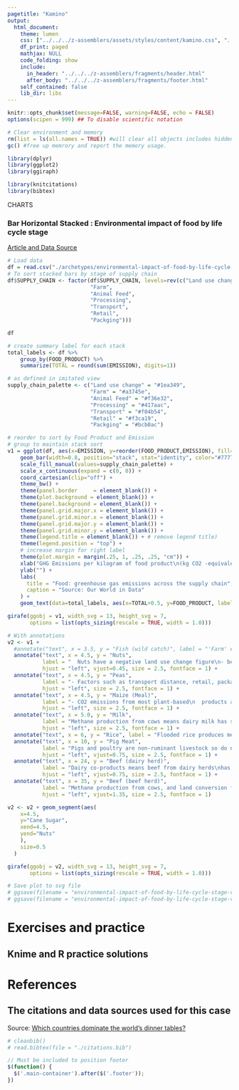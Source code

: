 ```yaml
---
pagetitle: "Kamino"
output: 
  html_document:
    theme: lumen
    css: ["../../../z-assemblers/assets/styles/content/kamino.css", "../../../z-assemblers/assets/icons/line-awesome/css/line-awesome.css"]
    df_print: paged
    mathjax: NULL
    code_folding: show
    include:
      in_header: "../../../z-assemblers/fragments/header.html"
      after_body: "../../../z-assemblers/fragments/footer.html"
    self_contained: false
    lib_dir: libs
---
```


```r

knitr::opts_chunk$set(message=FALSE, warning=FALSE, echo = FALSE)
options(scipen = 999) ## To disable scientific notation

# Clear environment and memory
rm(list = ls(all.names = TRUE)) #will clear all objects includes hidden objects.
gc() #free up memrory and report the memory usage.

library(dplyr)
library(ggplot2)
library(ggiraph)

library(knitcitations)
library(bibtex)

```

<div class="activity">
CHARTS
</div>

### Bar Horizontal Stacked : Environmental impact of food by life cycle stage

<a href="https://ourworldindata.org/food-choice-vs-eating-local">Article and Data Source</a>

```r

# Load data
df = read.csv("./archetypes/environmental-impact-of-food-by-life-cycle-stage.csv", header = TRUE, stringsAsFactors = TRUE)
# To sort stacked bars by stage of supply chain
df$SUPPLY_CHAIN <- factor(df$SUPPLY_CHAIN, levels=rev(c("Land use change", 
                          "Farm", 
                          "Animal Feed", 
                          "Processing", 
                          "Transport", 
                          "Retail",
                          "Packging")))

df

# create summary label for each stack
total_labels <- df %>%
    group_by(FOOD_PRODUCT) %>%
    summarize(TOTAL = round(sum(EMISSION), digits=1))

```



```r

# as defined in imitated view
supply_chain_palette <- c("Land use change" = "#1ea349", 
                          "Farm" = "#a3745e", 
                          "Animal Feed" = "#f36e32", 
                          "Processing" = "#417aac", 
                          "Transport" = "#f04b54", 
                          "Retail" = "#f3ca19",
                          "Packging" = "#bcb0ac")

# reorder to sort by Food Product and Emission
# group to maintain stack sort
v1 = ggplot(df, aes(x=EMISSION, y=reorder(FOOD_PRODUCT,EMISSION), fill=SUPPLY_CHAIN, group = SUPPLY_CHAIN)) + 
    geom_bar(width=0.8, position="stack", stat="identity", color="#777777" ) +
    scale_fill_manual(values=supply_chain_palette) +
    scale_x_continuous(expand = c(0, 0)) +
    coord_cartesian(clip="off") +
    theme_bw() +
    theme(panel.border     = element_blank()) +
    theme(plot.background = element_blank()) +
    theme(panel.background = element_blank()) +
    theme(panel.grid.major.x = element_blank()) +
    theme(panel.grid.minor.x = element_blank()) +
    theme(panel.grid.major.y = element_blank()) +
    theme(panel.grid.minor.y = element_blank()) +
    theme(legend.title = element_blank()) + # remove legend title)
    theme(legend.position = "top") +
    # increase margin for right label
    theme(plot.margin = margin(.25, 1, .25, .25, "cm")) +
    xlab("GHG Emissions per kilogram of food product\n(kg CO2 -equivalents per kg product") +
    ylab("") +
    labs(
      title = "Food: greenhouse gas emissions across the supply chain",
      caption = "Source: Our World in Data"
    ) +
    geom_text(data=total_labels, aes(x=TOTAL+0.5, y=FOOD_PRODUCT, label=TOTAL, fill = NULL, group = NULL), size=2.5, hjust="left" )

girafe(ggobj = v1, width_svg = 13, height_svg = 7,
       options = list(opts_sizing(rescale = TRUE, width = 1.0)))

```




```r

# With annotations
v2 <- v1 + 
  #annotate("text", x = 3.5, y = "Fish (wild catch)", label = "'Farm' emissions for wild fish refers to fuel used by fishing vessels.", hjust = "left", size = 2.5, fontface = 1) +
  annotate("text", x = 4.5, y = "Nuts", 
           label = "  Nuts have a negative land use change figure\n- because nut trees are currently replacing croplands;\n  carbon is stored in the trees.", 
           hjust = "left", vjust=0.45, size = 2.5, fontface = 1) +
  annotate("text", x = 4.5, y = "Peas", 
           label = "- Factors such as transport distance, retail, packaging,\n  or specific farm methods are often\n  small compared to importance of food type.", 
           hjust = "left", size = 2.5, fontface = 1) +
  annotate("text", x = 4.5, y = "Maize (Meal)", 
           label = "- CO2 emissions from most plant-based\n  products are as much as 10-50 times\n  lower than most animal-based products.", 
           hjust = "left", size = 2.5, fontface = 1) +
  annotate("text", x = 5.0, y = "Milk", 
           label = "Methane production from cows means dairy milk has significantly higher emissions than plant-based milks.", 
           hjust = "left", size = 2.5, fontface = 1) +
  annotate("text", x = 6, y = "Rice", label = "Flooded rice produces methane, which dominates on-farm emissions.", hjust = "left", size = 2.5, fontface = 1) +
  annotate("text", x = 10, y = "Pig Meat", 
           label = "Pigs and poultry are non-ruminant livestock so do not produce methane.\nThey have significant lower emissions than beef and lamb.", 
           hjust = "left", vjust=0.75, size = 2.5, fontface = 1) +
  annotate("text", x = 24, y = "Beef (dairy herd)", 
           label = "Dairy co-products means beef from dairy herds\nhas a lower carbon footprint than dedicated beef herds.", 
           hjust = "left", vjust=0.75, size = 2.5, fontface = 1) +
  annotate("text", x = 35, y = "Beef (beef herd)", 
           label = "Methane production from cows, and land conversion for grazing and animal feed\nmeans beef from dedicated beef herds has a very high carbon footprint.", 
           hjust = "left", vjust=1.35, size = 2.5, fontface = 1)

v2 <- v2 + geom_segment(aes(
    x=4.5,
    y="Cane Sugar",
    xend=4.5, 
    yend="Nuts"
    ),
    size=0.5
  )

girafe(ggobj = v2, width_svg = 13, height_svg = 7,
       options = list(opts_sizing(rescale = TRUE, width = 1.0)))


```



```r

# Save plot to svg file
# ggsave(filename = "environmental-impact-of-food-by-life-cycle-stage-v1.svg", plot = v1, width=24.5, height=13)
# ggsave(filename = "environmental-impact-of-food-by-life-cycle-stage-v2.svg", plot = v2, width=24.5, height=13)

```


# Exercises and practice
## Knime and R practice solutions



# References
## The citations and data sources used for this case

Source: <a href="https://www.economist.com/graphic-detail/2019/08/23/which-countries-dominate-the-worlds-dinner-tables"> Which countries dominate the world’s dinner tables?</a>

```r

# cleanbib()
# read.bibtex(file = "./citations.bib")

```



```js

// Must be included to position footer
$(function() {
  $('.main-container').after($('.footer'));
})

```



